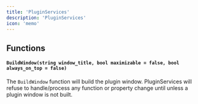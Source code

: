 ```yaml
---
title: 'PluginServices'
description: 'PluginServices'
icon: 'memo'
---
```


## Functions 
#### `BuildWindow(string window_title, bool maximizable = false, bool always_on_top = false)`
The `BuildWindow` function will build the plugin window.
<Info>PluginServices will refuse to handle/process any function or property change until unless a plugin window is not built. </Info>